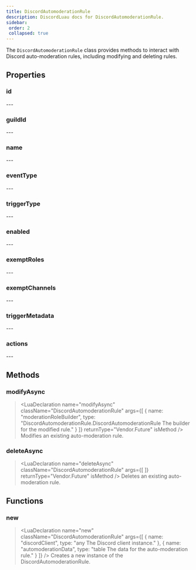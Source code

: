 ```yaml
---
title: DiscordAutomoderationRule
description: DiscordLuau docs for DiscordAutomoderationRule.
sidebar:
 order: 2
 collapsed: true
---
```

[//]: # (This file was automatically compiled through the Generator luau code under this repository)
[//]: # (if you want to edit the documentation of discord-luau, please write changes)
[//]: # (to the discord-luau repository itself, we extract the comments from discord-luau and translate)
[//]: # (them into markdown files that Nextra can interpret!)

[//]: # (----- DOCUMENT IMPORTS ----- )


[//]: # (----- DOCUMENT DESCRIPTION ----- )

The `DiscordAutomoderationRule` class provides methods to interact with Discord auto-moderation rules, including modifying and deleting rules.

[//]: # (----- DOCUMENT PROPERTIES ----- )

## Properties

### id

<LuaProperty name="DiscordAutomoderationRule.id" type="string" />
---
	
### guildId

<LuaProperty name="DiscordAutomoderationRule.guildId" type="sring" />
---
	
### name

<LuaProperty name="DiscordAutomoderationRule.name" type="string" />
---
	
### eventType

<LuaProperty name="DiscordAutomoderationRule.eventType" type="number" />
---
	
### triggerType

<LuaProperty name="DiscordAutomoderationRule.triggerType" type="number" />
---
	
### enabled

<LuaProperty name="DiscordAutomoderationRule.enabled" type="boolean" />
---
	
### exemptRoles

<LuaProperty name="DiscordAutomoderationRule.exemptRoles" type="{ string }" />
---
	
### exemptChannels

<LuaProperty name="DiscordAutomoderationRule.exemptChannels" type="{ string }" />
---
	
### triggerMetadata

<LuaProperty name="DiscordAutomoderationRule.triggerMetadata" type="{ keywordFilter: { string }, regexPatterns: { string }, presets: { number }, allowList: { string }, mentionTotalLimit: number, mentionRaidProtectionEnabled: boolean }" />
---
	
### actions

<LuaProperty name="DiscordAutomoderationRule.actions" type="{ type: number, metadata: { channelId: string, durationSeconds: number, customMessage: string? }? }," />
---
	

[//]: # (----- DOCUMENT METHODS ----- )

## Methods

### modifyAsync

> <LuaDeclaration name="modifyAsync" className="DiscordAutomoderationRule" args={[ { name: "moderationRoleBuilder", type: "DiscordAutomoderationRule.DiscordAutomoderationRule The builder for the modified rule." } ]} returnType="Vendor.Future<CommandResponse>" isMethod />
Modifies an existing auto-moderation rule.
### deleteAsync

> <LuaDeclaration name="deleteAsync" className="DiscordAutomoderationRule" args={[  ]} returnType="Vendor.Future<CommandResponse>" isMethod />
Deletes an existing auto-moderation rule.

[//]: # (----- DOCUMENT FUNCTIONS ----- )

## Functions

### new

> <LuaDeclaration name="new" className="DiscordAutomoderationRule" args={[ { name: "discordClient", type: "any The Discord client instance." }, { name: "automoderationData", type: "table The data for the auto-moderation rule." } ]} />
Creates a new instance of the DiscordAutomoderationRule.

